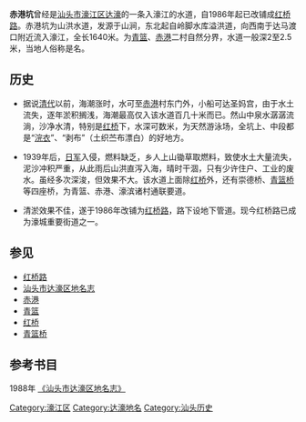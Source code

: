'''赤港坑'''曾经是[[汕头市|汕头市]][[濠江区|濠江区]][[达濠|达濠]]的一条入濠江的水道，自1986年起已改铺成[[红桥路|红桥路]]。赤港坑为山洪水道，发源于山涧，东北起自岭脚水库溢洪道，向西南于达马渡口附近流入濠江，全长1640米。为[[青篮|青篮]]、[[赤港|赤港]]二村自然分界，水道一般深2至2.5米，当地人俗称是名。

==历史==
*据说[[清代|清代]]以前，海潮涨时，水可至[[赤港|赤港]]村东门外，小船可达圣妈宫，由于水土流失，逐年淤积搁浅，海潮最高仅入该水道百几十米而已。然山中泉水潺潺流淌，沙净水清，特别是[[红桥_(达濠)|红桥]]下，水深可数米，为天然游泳场，全坑上、中段都是“[[浣衣|浣衣]]”、“剥布”（土织苎布漂白）的好地方。

*1939年后，[[日军|日军]]入侵，燃料缺乏，乡人上山锄草取燃料，致使水土大量流失，泥沙冲积严重，从此雨后山洪直泻入海，晴时干涸，只有少许住户、工业的废水。虽经多次深浚，但效果不大。该水道上面除[[红桥_(达濠)|红桥]]外，还有崇德桥、[[青篮桥|青篮桥]]等四座桥，为青篮、赤港、濠滨诸村通联要道。

*清淤效果不佳，遂于1986年改铺为[[红桥路|红桥路]]，路下设地下管道。现今红桥路已成为濠城重要街道之一。

==参见==
*[[红桥路|红桥路]]
*[[汕头市达濠区地名志|汕头市达濠区地名志]]
*[[赤港|赤港]]
*[[青篮|青篮]]
*[[红桥_(达濠)|红桥]]
*[[青篮桥|青篮桥]]

==参考书目==
1988年 [http://user.qzone.qq.com/1175971610/blog/1250080841 《汕头市达濠区地名志》] {{Wayback|url=http://user.qzone.qq.com/1175971610/blog/1250080841 |date=20160305185214 }}

[[Category:濠江区|Category:濠江区]]
[[Category:达濠地名|Category:达濠地名]]
[[Category:汕头历史|Category:汕头历史]]